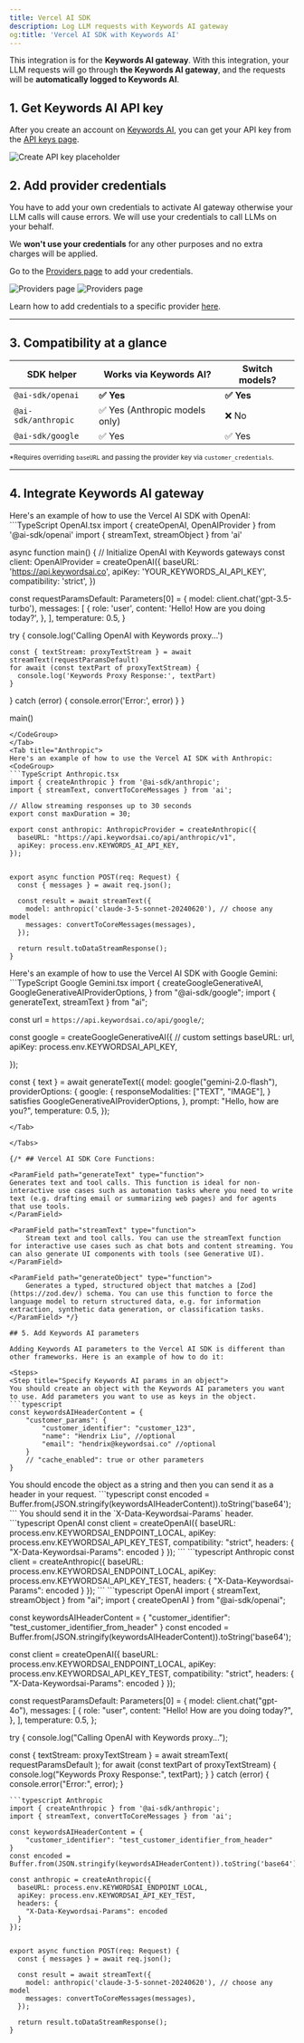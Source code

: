 ```yaml
---
title: Vercel AI SDK
description: Log LLM requests with Keywords AI gateway
og:title: 'Vercel AI SDK with Keywords AI'
---
```

<Note> This integration is for the **Keywords AI gateway**. </Note>
With this integration, your LLM requests will go through **the Keywords AI gateway**, and the requests will be **automatically logged to Keywords AI**. 


## 1. Get Keywords AI API key

After you create an account on [Keywords AI](https://platform.keywordsai.co), you can get your API key from the [API keys page](https://platform.keywordsai.co/platform/api/api-keys).

<img src="https://keywordsai-static.s3.us-east-1.amazonaws.com/docs/get-started/api-keys.png" alt="Create API key placeholder" />


## 2. Add provider credentials
You have to add your own credentials to activate AI gateway otherwise your LLM calls will cause errors. We will use your credentials to call LLMs on your behalf.

We **won't use your credentials** for any other purposes and no extra charges will be applied.

Go to the [Providers page](https://platform.keywordsai.co/platform/api/providers) to add your credentials. 
<Frame>
<img className="block dark:hidden" src="https://keywordsai-static.s3.us-east-1.amazonaws.com/docs/settings/providers.jpg" alt="Providers page"/>
<img className="hidden dark:block" src="https://keywordsai-static.s3.us-east-1.amazonaws.com/docs/settings/providers-dark.jpg" alt="Providers page"/>
</Frame>

<Tip>Learn how to add credentials to a specific provider [here](/integration/own-api-keys).</Tip>

---

## 3. Compatibility at a glance

| SDK helper          | Works via Keywords AI?        | Switch models? |
| ------------------- | ----------------------------- | -------------- |
| `@ai-sdk/openai`    | **✅ Yes**                     | **✅ Yes**      |
| `@ai-sdk/anthropic` | ✅ Yes (Anthropic models only) | ❌ No           |
| `@ai-sdk/google`     | ✅ Yes                      | ✅ Yes       |

<small>*Requires overriding `baseURL` and passing the provider key via `customer_credentials`.</small>

---

## 4. Integrate Keywords AI gateway

<Tabs>
<Tab title="OpenAI">
Here's an example of how to use the Vercel AI SDK with OpenAI:
<CodeGroup>
```TypeScript OpenAI.tsx
import { createOpenAI, OpenAIProvider } from '@ai-sdk/openai'
import { streamText, streamObject } from 'ai'

async function main() {
  // Initialize OpenAI with Keywords gateways
  const client: OpenAIProvider = createOpenAI({
    baseURL: 'https://api.keywordsai.co',
    apiKey: 'YOUR_KEYWORDS_AI_API_KEY',
    compatibility: 'strict',
  })


  const requestParamsDefault: Parameters<typeof streamText>[0] = {
    model: client.chat('gpt-3.5-turbo'),
    messages: [
      {
        role: 'user',
        content: 'Hello! How are you doing today?',
      },
    ],
    temperature: 0.5,
  }

  try {
    console.log('Calling OpenAI with Keywords proxy...')

    const { textStream: proxyTextStream } = await streamText(requestParamsDefault)
    for await (const textPart of proxyTextStream) {
      console.log('Keywords Proxy Response:', textPart)
    }
  } catch (error) {
    console.error('Error:', error)
  }
}

main()
```
</CodeGroup>
</Tab>
<Tab title="Anthropic">
Here's an example of how to use the Vercel AI SDK with Anthropic:
<CodeGroup>
```TypeScript Anthropic.tsx
import { createAnthropic } from '@ai-sdk/anthropic';
import { streamText, convertToCoreMessages } from 'ai';

// Allow streaming responses up to 30 seconds
export const maxDuration = 30;

export const anthropic: AnthropicProvider = createAnthropic({
  baseURL: "https://api.keywordsai.co/api/anthropic/v1",
  apiKey: process.env.KEYWORDS_AI_API_KEY,
});
   

export async function POST(req: Request) {
  const { messages } = await req.json();

  const result = await streamText({
    model: anthropic('claude-3-5-sonnet-20240620'), // choose any model
    messages: convertToCoreMessages(messages),
  });

  return result.toDataStreamResponse();
}
```
</CodeGroup>
</Tab>

<Tab title="Google Gemini">
Here's an example of how to use the Vercel AI SDK with Google Gemini:
```TypeScript Google Gemini.tsx
import {
  createGoogleGenerativeAI,
  GoogleGenerativeAIProviderOptions,
} from "@ai-sdk/google";
import { generateText, streamText } from "ai";


const url = `https://api.keywordsai.co/api/google/`;

const google = createGoogleGenerativeAI({
  // custom settings
  baseURL: url,
  apiKey: process.env.KEYWORDSAI_API_KEY,
  
});

const { text } = await generateText({
  model: google("gemini-2.0-flash"),
  providerOptions: {
    google: {
      responseModalities: ["TEXT", "IMAGE"],
    } satisfies GoogleGenerativeAIProviderOptions,
  },
  prompt: "Hello, how are you?",
  temperature: 0.5,
});
```
</Tab>

</Tabs>

{/* ## Vercel AI SDK Core Functions:

<ParamField path="generateText" type="function">
Generates text and tool calls. This function is ideal for non-interactive use cases such as automation tasks where you need to write text (e.g. drafting email or summarizing web pages) and for agents that use tools.
</ParamField>

<ParamField path="streamText" type="function">
    Stream text and tool calls. You can use the streamText function for interactive use cases such as chat bots and content streaming. You can also generate UI components with tools (see Generative UI).
</ParamField>

<ParamField path="generateObject" type="function">
    Generates a typed, structured object that matches a [Zod](https://zod.dev/) schema. You can use this function to force the language model to return structured data, e.g. for information extraction, synthetic data generation, or classification tasks.
</ParamField> */}

## 5. Add Keywords AI parameters

Adding Keywords AI parameters to the Vercel AI SDK is different than other frameworks. Here is an example of how to do it:

<Steps>
<Step title="Specify Keywords AI params in an object">
You should create an object with the Keywords AI parameters you want to use. Add parameters you want to use as keys in the object.
```typescript
const keywordsAIHeaderContent = {
    "customer_params": {
        "customer_identifier": "customer_123",
        "name": "Hendrix Liu", //optional
        "email": "hendrix@keywordsai.co" //optional
    }
    // "cache_enabled": true or other parameters
}
```
</Step>
<Step title="Encode the object as a string">
You should encode the object as a string and then you can send it as a header in your request.
```typescript
const encoded = Buffer.from(JSON.stringify(keywordsAIHeaderContent)).toString('base64');
```
</Step>
<Step title="Add the header to your request">
You should send it in the `X-Data-Keywordsai-Params` header.
<CodeGroup>
```typescript OpenAI
const client = createOpenAI({
  baseURL: process.env.KEYWORDSAI_ENDPOINT_LOCAL,
  apiKey: process.env.KEYWORDSAI_API_KEY_TEST,
  compatibility: "strict",
  headers: {
    "X-Data-Keywordsai-Params": encoded
  }
});
```
```typescript Anthropic
const client = createAnthropic({
  baseURL: process.env.KEYWORDSAI_ENDPOINT_LOCAL,
  apiKey: process.env.KEYWORDSAI_API_KEY_TEST,
  headers: {
    "X-Data-Keywordsai-Params": encoded
  }
});
```
</CodeGroup>
</Step>
<Step title="Full example">
<CodeGroup>
```typescript OpenAI
import { streamText, streamObject } from "ai";
import { createOpenAI } from "@ai-sdk/openai";

const keywordsAIHeaderContent = {
    "customer_identifier": "test_customer_identifier_from_header"
}
const encoded = Buffer.from(JSON.stringify(keywordsAIHeaderContent)).toString('base64');

const client = createOpenAI({
  baseURL: process.env.KEYWORDSAI_ENDPOINT_LOCAL,
  apiKey: process.env.KEYWORDSAI_API_KEY_TEST,
  compatibility: "strict",
  headers: {
    "X-Data-Keywordsai-Params": encoded
  }
});

const requestParamsDefault: Parameters<typeof streamText>[0] = {
  model: client.chat("gpt-4o"),
  messages: [
    {
      role: "user",
      content: "Hello! How are you doing today?",
    },
  ],
  temperature: 0.5,
};

try {
  console.log("Calling OpenAI with Keywords proxy...");

  const { textStream: proxyTextStream } = await streamText(
    requestParamsDefault
  );
  for await (const textPart of proxyTextStream) {
    console.log("Keywords Proxy Response:", textPart);
  }
} catch (error) {
  console.error("Error:", error);
}
```
```typescript Anthropic
import { createAnthropic } from '@ai-sdk/anthropic';
import { streamText, convertToCoreMessages } from 'ai';

const keywordsAIHeaderContent = {
    "customer_identifier": "test_customer_identifier_from_header"
}
const encoded = Buffer.from(JSON.stringify(keywordsAIHeaderContent)).toString('base64');

const anthropic = createAnthropic({
  baseURL: process.env.KEYWORDSAI_ENDPOINT_LOCAL,
  apiKey: process.env.KEYWORDSAI_API_KEY_TEST,
  headers: {
    "X-Data-Keywordsai-Params": encoded
  }
});
   

export async function POST(req: Request) {
  const { messages } = await req.json();

  const result = await streamText({
    model: anthropic('claude-3-5-sonnet-20240620'), // choose any model
    messages: convertToCoreMessages(messages),
  });

  return result.toDataStreamResponse();
}
```
</CodeGroup>
</Step>
</Steps>